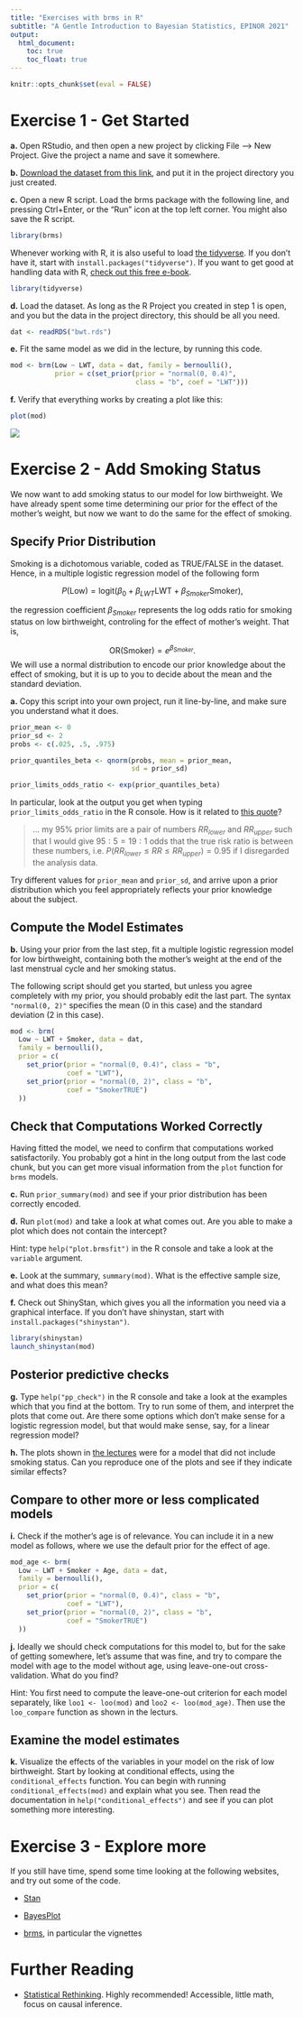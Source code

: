 ```yaml
---
title: "Exercises with brms in R"
subtitle: "A Gentle Introduction to Bayesian Statistics, EPINOR 2021"
output: 
  html_document:
    toc: true
    toc_float: true
---
```


```r
knitr::opts_chunk$set(eval = FALSE)
```


# Exercise 1 - Get Started

**a.** Open RStudio, and then open a new project by clicking File --> New Project. Give the project a name and save it somewhere.

**b.** [Download the dataset from this link](https://github.com/osorensen/BayesCourseEPINOR2021/blob/main/data/bwt.rds), and put it in the project directory you just created.

**c.** Open a new R script. Load the brms package with the following line, and pressing Ctrl+Enter, or the "Run" icon at the top left corner. You might also save the R script.

```r
library(brms)
```

Whenever working with R, it is also useful to load [the tidyverse](https://tidyverse.org/). If you don't have it, start with `install.packages("tidyverse")`. If you want to get good at handling data with R, [check out this free e-book](https://r4ds.had.co.nz/).

```r
library(tidyverse)
```


**d.** Load the dataset. As long as the R Project you created in step 1 is open, and you but the data in the project directory, this should be all you need.

```r
dat <- readRDS("bwt.rds")
```

**e.** Fit the same model as we did in the lecture, by running this code.

```r
mod <- brm(Low ~ LWT, data = dat, family = bernoulli(),
           prior = c(set_prior(prior = "normal(0, 0.4)", 
                               class = "b", coef = "LWT")))
```

**f.** Verify that everything works by creating a plot like this:

```r
plot(mod)
```

![](figures/plot_ex1.jpg)

# Exercise 2 - Add Smoking Status

We now want to add smoking status to our model for low birthweight. We have already spent some time determining our prior for the effect of the mother's weight, but now we want to do the same for the effect of smoking.

## Specify Prior Distribution

Smoking is a dichotomous variable, coded as TRUE/FALSE in the dataset. Hence, in a multiple logistic regression model of the following form

$$P(\text{Low}) = \text{logit}\left(\beta_{0} + \beta_{LWT} \text{LWT} + \beta_{Smoker} \text{Smoker}\right),$$

the regression coefficient $\beta_{Smoker}$ represents the log odds ratio for smoking status on low birthweight, controling for the effect of mother's weight. That is,

$$\text{OR}(\text{Smoker}) = e^{\beta_{Smoker}}.$$
We will use a normal distribution to encode our prior knowledge about the effect of smoking, but it is up to you to decide about the mean and the standard deviation.

**a.** Copy this script into your own project, run it line-by-line, and make sure you understand what it does.

```r
prior_mean <- 0
prior_sd <- 2
probs <- c(.025, .5, .975)

prior_quantiles_beta <- qnorm(probs, mean = prior_mean,
                              sd = prior_sd)

prior_limits_odds_ratio <- exp(prior_quantiles_beta)
```

In particular, look at the output you get when typing `prior_limits_odds_ratio` in the R console. How is it related to [this quote](https://doi.org/10.1093/ije/dyi312)?

> ... my 95% prior limits are a pair of numbers $RR_{lower}$ and $RR_{upper}$ such that I would give $95 : 5 =  19:1$ odds that the true risk ratio is between these numbers, i.e. $P(RR_{lower} \leq RR \leq RR_{upper}) = 0.95$ if I disregarded the analysis data.

Try different values for `prior_mean` and `prior_sd`, and arrive upon a prior distribution which you feel appropriately reflects your prior knowledge about the subject.


## Compute the Model Estimates

**b.** Using your prior from the last step, fit a multiple logistic regression model for low birthweight, containing both the mother's weight at the end of the last menstrual cycle and her smoking status.

The following script should get you started, but unless you agree completely with my prior, you should probably edit the last part. The syntax `"normal(0, 2)"` specifies the mean (0 in this case) and the standard deviation (2 in this case).

```r
mod <- brm(
  Low ~ LWT + Smoker, data = dat, 
  family = bernoulli(),
  prior = c(
    set_prior(prior = "normal(0, 0.4)", class = "b", 
              coef = "LWT"),
    set_prior(prior = "normal(0, 2)", class = "b", 
              coef = "SmokerTRUE")
  ))
```

## Check that Computations Worked Correctly

Having fitted the model, we need to confirm that computations worked satisfactorily. You probably got a hint in the long output from the last code chunk, but you can get more visual information from the `plot` function for `brms` models.


**c.** Run `prior_summary(mod)` and see if your prior distribution has been correctly encoded.

**d.** Run `plot(mod)` and take a look at what comes out. Are you able to make a plot which does not contain the intercept? 

Hint: type `help("plot.brmsfit")` in the R console and take a look at the `variable` argument.

**e.** Look at the summary, `summary(mod)`. What is the effective sample size, and what does this mean?

**f.** Check out ShinyStan, which gives you all the information you need via a graphical interface. If you don't have shinystan, start with `install.packages("shinystan")`.

```r
library(shinystan)
launch_shinystan(mod)
```



## Posterior predictive checks

**g.** Type `help("pp_check")` in the R console and take a look at the examples which that you find at the bottom. Try to run some of them, and interpret the plots that come out. Are there some options which don't make sense for a logistic regression model, but that would make sense, say, for a linear regression model?

**h.** The plots shown in [the lectures](part-iii-brms-and-stan.html) were for a model that did not include smoking status. Can you reproduce one of the plots and see if they indicate similar effects?

## Compare to other more or less complicated models

**i.** Check if the mother's age is of relevance. You can include it in a new model as follows, where we use the default prior for the effect of age.

```r
mod_age <- brm(
  Low ~ LWT + Smoker + Age, data = dat, 
  family = bernoulli(),
  prior = c(
    set_prior(prior = "normal(0, 0.4)", class = "b", 
              coef = "LWT"),
    set_prior(prior = "normal(0, 2)", class = "b", 
              coef = "SmokerTRUE")
  ))
```

**j.** Ideally we should check computations for this model to, but for the sake of getting somewhere, let's assume that was fine, and try to compare the model with age to the model without age, using leave-one-out cross-validation. What do you find?

Hint: You first need to compute the leave-one-out criterion for each model separately, like `loo1 <- loo(mod)` and `loo2 <- loo(mod_age)`. Then use the `loo_compare` function as shown in the lecturs.

## Examine the model estimates

**k.** Visualize the effects of the variables in your model on the risk of low birthweight. Start by looking at conditional effects, using the `conditional_effects` function. You can begin with running `conditional_effects(mod)` and explain what you see. Then read the documentation in `help("conditional_effects")` and see if you can plot something more interesting.


# Exercise 3 - Explore more

If you still have time, spend some time looking at the following websites, and try out some of the code.

- [Stan](https://mc-stan.org/)

- [BayesPlot](https://mc-stan.org/bayesplot/)

- [brms](https://CRAN.R-project.org/package=brms), in particular the vignettes


# Further Reading

- [Statistical Rethinking](https://xcelab.net/rm/statistical-rethinking/). Highly recommended! Accessible, little math, focus on causal inference.


